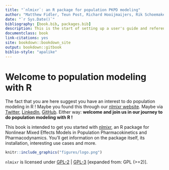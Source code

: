 ```yaml
--- 
title: "`nlmixr`: an R package for population PKPD modeling"
author: "Matthew Fidler, Teun Post, Richard Hooijmaijers, Rik Schoemaker, Mirjam Trame, Justin Wilkins, Yuan Xiong and Wenping Wang"
date: "`r Sys.Date()`"
bibliography: [book.bib, packages.bib]
description: This is the start of setting up a user's guide and reference manual for nlmixr
documentclass: book
link-citations: yes
site: bookdown::bookdown_site
output: bookdown::gitbook
biblio-style: "apalike"
---
```


# Welcome to population modeling with R {-}
The fact that you are here suggest you have an interest to do population modeling in R ! Maybe you found this through our [nlmixr website](http://nlmixr.org/wp/). Maybe via [Twitter](https://twitter.com/nlmixr), [LinkedIn](https://www.linkedin.com/start/join?session_redirect=https%3A%2F%2Fwww.linkedin.com%2Fgroups%2F8621368&trk=login_reg_redirect), [GitHub](https://github.com/nlmixrdevelopment/nlmixr). Either way: **welcome and join us in our journey to do population modeling with R !**

This book is intended to get you started with [nlmixr](https://cran.r-project.org/web/packages/nlmixr/index.html), an R package for Nonlinear Mixed Effects Models in Population Pharmacokinetics and Pharmacodynamics. You'll get information on the package itself, its installation, interesting use cases and more.

```r
knitr::include_graphics("figures/logo.png")
```

`nlmixr` is licensed under [GPL-2](https://cran.r-project.org/web/licenses/GPL-2) | [GPL-3](https://cran.r-project.org/web/licenses/GPL-3) [expanded from: GPL (>=2)].



<!-- Written in **bookdown** [@R-bookdown] and [@xie2015] -->


<!-- ```{r include=FALSE} -->
<!-- # automatically create a bib database for R packages -->
<!-- knitr::write_bib(c( -->
<!--   .packages(), 'bookdown', 'knitr', 'rmarkdown' -->
<!-- ), 'packages.bib') -->
<!-- ``` -->
